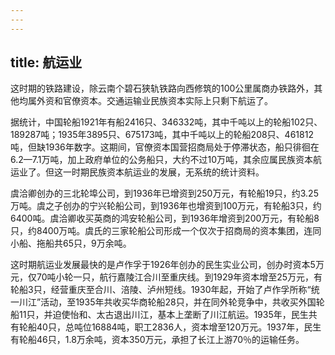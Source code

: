 ```yaml
---
---
---
```

title: 航运业
---



这时期的铁路建设，除云南个碧石狭轨铁路向西修筑的100公里属商办铁路外，其他均属外资和官僚资本。交通运输业民族资本实际上只剩下航运了。

据统计，中国轮船1921年有船2416只、346332吨，其中千吨以上的轮船102只、189287吨；1935年3895只、675173吨，其中千吨以上的轮船208只、461812吨，但缺1936年数字。这期间，官僚资本国营招商局处于停滞状态，船只徘徊在6.2—7.1万吨，加上政府单位的公务船只，大约不过10万吨，其余应属民族资本航运业了。但这一时期民族资本航运业的发展，无系统的统计资料。

虞洽卿创办的三北轮埠公司，到1936年已增资到250万元，有轮船19只，约3.25万吨。虞之子创办的宁兴轮船公司，到1936年也增资到100万元，有轮船3只，约6400吨。虞洽卿收买英商的鸿安轮船公司，到1936年增资到200万元，有轮船8只，约8400万吨。虞氏的三家轮船公司形成一个仅次于招商局的资本集团，连同小船、拖船共65只，9万余吨。

这时期航运业发展最快的是卢作孚于1926年创办的民生实业公司，创办时资本5万元，仅70吨小轮一只，航行嘉陵江合川至重庆线。到1929年资本增至25万元，有轮船3只，经营重庆至合川、涪陵、泸州短线。1930年起，开始了卢作孚所称“统一川江”活动，至1935年共收买华商轮船28只，并在同外轮竞争中，共收买外国轮船11只，并迫使怡和、太古退出川江，基本上垄断了川江航运。1935年，民生共有轮船40只，总吨位16884吨，职工2836人，资本增至120万元。1937年，民生有轮船46只，1.8万余吨，资本350万元，承担了长江上游70％的运输任务。